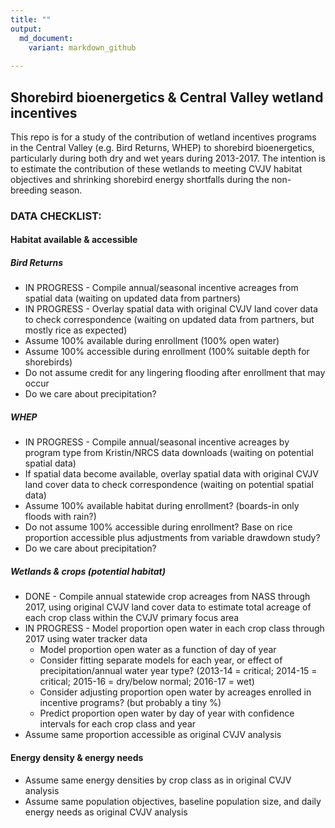 ```yaml
---
title: ""
output: 
  md_document:
    variant: markdown_github
  
---
```


## Shorebird bioenergetics & Central Valley wetland incentives

This repo is for a study of the contribution of wetland incentives programs in the Central Valley (e.g. Bird Returns, WHEP) to shorebird bioenergetics, particularly during both dry and wet years during 2013-2017. The intention is to estimate the contribution of these wetlands to meeting CVJV habitat objectives and shrinking shorebird energy shortfalls during the non-breeding season.


### DATA CHECKLIST:

#### Habitat available & accessible

##### Bird Returns
* IN PROGRESS - Compile annual/seasonal incentive acreages from spatial data (waiting on updated data from partners)
* IN PROGRESS - Overlay spatial data with original CVJV land cover data to check correspondence (waiting on updated data from partners, but mostly rice as expected)
* Assume 100% available during enrollment (100% open water)
* Assume 100% accessible during enrollment (100% suitable depth for shorebirds)
* Do not assume credit for any lingering flooding after enrollment that may occur
* Do we care about precipitation?

##### WHEP
* IN PROGRESS - Compile annual/seasonal incentive acreages by program type from Kristin/NRCS data downloads (waiting on potential spatial data)
* If spatial data become available, overlay spatial data with original CVJV land cover data to check correspondence (waiting on potential spatial data)
* Assume 100% available habitat during enrollment? (boards-in only floods with rain?)
* Do not assume 100% accessible during enrollment? Base on rice proportion accessible plus adjustments from variable drawdown study?
* Do we care about precipitation?

##### Wetlands & crops (potential habitat)
* DONE - Compile annual statewide crop acreages from NASS through 2017, using original CVJV land cover data to estimate total acreage of each crop class within the CVJV primary focus area
* IN PROGRESS - Model proportion open water in each crop class through 2017 using water tracker data
     * Model proportion open water as a function of day of year
     * Consider fitting separate models for each year, or effect of precipitation/annual water year type? (2013-14 = critical; 2014-15 = critical; 2015-16 = dry/below normal; 2016-17 = wet)
     * Consider adjusting proportion open water by acreages enrolled in incentive programs? (but probably a tiny %)
     * Predict proportion open water by day of year with confidence intervals for each crop class and year
* Assume same proportion accessible as original CVJV analysis

#### Energy density & energy needs
* Assume same energy densities by crop class as in original CVJV analysis
* Assume same population objectives, baseline population size, and daily energy needs as original CVJV analysis
